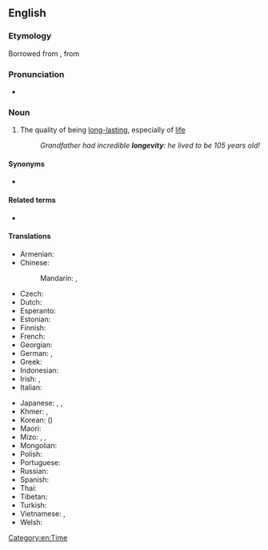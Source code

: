 ==English==

===Etymology===
Borrowed from {{bor|en|la|longaevitās}}, from {{suffix|la|longaevus|-itas|alt2=-itās|gloss1=ancient, aged|nocat=1}}

===Pronunciation===
* {{IPA|/lɒŋˈdʒɛ.vɪ.ti/|/lɒnˈdʒɛ.vɪ.ti/|lang=en}}

===Noun===
{{en-noun|~|longevities}}

# The quality of being [[long-lasting]], especially of [[life]]
#: ''Grandfather had incredible '''longevity''': he lived to be 105 years old!''

====Synonyms====
* {{l|en|permanence}}

====Related terms====
* {{l|en|longevous}}

====Translations====
{{trans-top|the quality of being long-lasting, especially of life}}
* Armenian: {{t-needed|hy}}
* Chinese:
*: Mandarin: {{t+|cmn|長壽|sc=Hani}}, {{t+|cmn|长寿|tr=chángshòu|sc=Hani}}
* Czech: {{t+|cs|dlouhověkost|f}}
* Dutch: {{t+|nl|levensduur|m}}
* Esperanto: {{t-needed|eo}}
* Estonian: {{t|et|pikaealisus}}
* Finnish: {{t+|fi|pitkäikäisyys}}
* French: {{t+|fr|longévité|f}}
* Georgian: {{t-needed|ka}}
* German: {{t+|de|Langlebigkeit|f}}, {{l|de|lange}} {{t|de|Lebensdauer|f}}
* Greek: {{t+|el|μακροζωία|f}}
* Indonesian: {{t+|id|panjang umur}}
* Irish: {{t|ga|buaine|f}}, {{t|ga|fadsaolaí|f}}
* Italian: {{t+|it|longevità}}
{{trans-mid}}
* Japanese: {{t+|ja|寿命|tr=じゅみょう, jumyō|sc=Jpan}}, {{t+|ja|長寿|tr=ちょうじゅ, chōju|sc=Jpan}}, {{t|ja|不老不死|tr=ふろうふし, furōfushi|sc=Jpan}}
* Khmer: {{t|km|ទីឃានុភាព|tr=tiikʰie nupʰiep|sc=Khmr}}, {{t|km|អាយុវឌ្ឍន៍|tr=aayu’ voattʰean|sc=Khmr}}
* Korean: {{t+|ko|장수}} ({{t+|ko|長壽}})
* Maori: {{t|mi|mauriroa}}
* Mizo: {{t|lus|damreina}}, {{t|lus|daihreina}}, {{t|lus|tlona}}
* Mongolian: {{t-needed|mn}}
* Polish: {{t|pl|długowieczność|f}}
* Portuguese: {{t|pt|longevidade|f}}
* Russian: {{t+|ru|долголе́тие|n}}
* Spanish: {{t+|es|longevidad|f}}
* Thai: {{t-needed|th}}
* Tibetan: {{t|bo|ཚེ་རིང་པོ}}
* Turkish: {{l|tr|uzun}} {{t|tr|ömürlülük}}
* Vietnamese: {{t|vi|sống lâu|alt=sự sống lâu}}, {{t|vi|tuổi thọ cao}}
* Welsh: {{t|cy|hirhoedledd|m}}
{{trans-bottom}}

[[Category:en:Time]]
